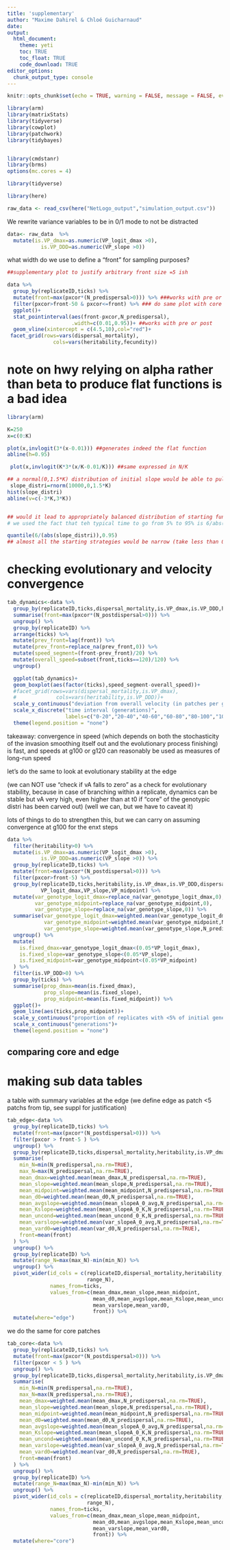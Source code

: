 ```yaml
---
title: 'supplementary'
author: "Maxime Dahirel & Chloé Guicharnaud"
date:
output:
  html_document:
    theme: yeti
    toc: TRUE
    toc_float: TRUE
    code_download: TRUE
editor_options:
  chunk_output_type: console
---
```


```r
knitr::opts_chunk$set(echo = TRUE, warning = FALSE, message = FALSE, eval = FALSE)
```

```r
library(arm)
library(matrixStats)
library(tidyverse)
library(cowplot)
library(patchwork)
library(tidybayes)


library(cmdstanr)
library(brms)
options(mc.cores = 4)

library(tidyverse)

library(here)
```



```r
raw_data <- read_csv(here("NetLogo_output","simulation_output.csv"))
```

We rewrite variance variables to be in 0/1 mode to not be distracted

```r
data<- raw_data  %>% 
  mutate(is.VP_dmax=as.numeric(VP_logit_dmax >0),
           is.VP_DDD=as.numeric(VP_slope >0))
```

what width do we use to define a "front" for sampling purposes?


```r
##supplementary plot to justify arbitrary front size =5 ish

data %>% 
  group_by(replicateID,ticks) %>% 
  mutate(front=max(pxcor*(N_predispersal>0))) %>% ###works with pre or post
  filter(pxcor>front-50 & pxcor<=front) %>% ### do same plot with core
  ggplot()+
  stat_pointinterval(aes(front-pxcor,N_predispersal),
                     .width=c(0.01,0.95))+ ##works with pre or post
  geom_vline(xintercept = c(4.5,10),col="red")+
 facet_grid(rows=vars(dispersal_mortality),
               cols=vars(heritability,fecundity))
```



# note on hwy relying on alpha rather than beta to produce flat functions is a bad idea

```r
library(arm)

K=250
x=c(0:K)

plot(x,invlogit(3*(x-0.01))) ##generates indeed the flat function
abline(h=0.95)

 plot(x,invlogit(K*3*(x/K-0.01/K))) ##same expressed in N/K

## a normal(0,1.5*K) distribution of initial slope would be able to pull those not too frequently but enough to be selected
 slope_distri=rnorm(10000,0,1.5*K)
hist(slope_distri)
abline(v=c(-3*K,3*K))


## would it lead to appropriately balanced distribution of starting function shapes?
# we used the fact that teh typical time to go from 5% to 95% is 6/abs(alpha)

quantile(6/(abs(slope_distri)),0.95)
## almost all the starting strategies would be narrow (take less than 0.25K to)
```




# checking evolutionary and velocity convergence


```r
tab_dynamics<-data %>% 
  group_by(replicateID,ticks,dispersal_mortality,is.VP_dmax,is.VP_DDD,heritability,fecundity) %>% 
  summarise(front=max(pxcor*(N_postdispersal>0))) %>% 
  ungroup() %>% 
  group_by(replicateID) %>% 
  arrange(ticks) %>% 
  mutate(prev_front=lag(front)) %>% 
  mutate(prev_front=replace_na(prev_front,0)) %>% 
  mutate(speed_segment=(front-prev_front)/20) %>% 
  mutate(overall_speed=subset(front,ticks==120)/120) %>% 
  ungroup()

  ggplot(tab_dynamics)+
  geom_boxplot(aes(factor(ticks),speed_segment-overall_speed))+
  #facet_grid(rows=vars(dispersal_mortality,is.VP_dmax),
  #             cols=vars(heritability,is.VP_DDD))+
  scale_y_continuous("deviation from overall velocity (in patches per generation)")+
  scale_x_discrete("time interval (generations)",
                   labels=c("0-20","20-40","40-60","60-80","80-100","100-120"))+
  theme(legend.position = "none")

```




takeaway: convergence in speed (which depends on both the stochasticity of the invasion smoothing itself out and the evolutionary process finishing) is fast, and speeds at g100 or g120 can reasonably be used as measures of long-run speed

let's do the same to look at evolutionary stability at the edge


(we can NOT use "check if vA falls to zero" as a check for evolutionary stability, because in case of branching within a replicate, dynamics can be stable but vA very high, even higher than at t0 if "core" of the genotypic distri has been carved out)
(well we can, but we have to caveat it)

lots of things to do to strengthen this, but we can carry on assuming convergence at g100 for the enxt steps

```r
data %>% 
  filter(heritability>0) %>% 
  mutate(is.VP_dmax=as.numeric(VP_logit_dmax >0),
           is.VP_DDD=as.numeric(VP_slope >0)) %>% 
  group_by(replicateID,ticks) %>% 
  mutate(front=max(pxcor*(N_postdispersal>0))) %>% 
  filter(pxcor>front-5) %>%  
  group_by(replicateID,ticks,heritability,is.VP_dmax,is.VP_DDD,dispersal_mortality,
           VP_logit_dmax,VP_slope,VP_midpoint) %>%
  mutate(var_genotype_logit_dmax=replace_na(var_genotype_logit_dmax,0),
         var_genotype_midpoint=replace_na(var_genotype_midpoint,0),
         var_genotype_slope=replace_na(var_genotype_slope,0)) %>% 
  summarise(var_genotype_logit_dmax=weighted.mean(var_genotype_logit_dmax,N_predispersal,na.rm=TRUE),
            var_genotype_midpoint=weighted.mean(var_genotype_midpoint,N_predispersal,na.rm=TRUE),
            var_genotype_slope=weighted.mean(var_genotype_slope,N_predispersal,na.rm=TRUE)) %>% 
  ungroup() %>% 
  mutate(
    is.fixed_dmax=var_genotype_logit_dmax<(0.05*VP_logit_dmax),
    is.fixed_slope=var_genotype_slope<(0.05*VP_slope),
    is.fixed_midpoint=var_genotype_midpoint<(0.05*VP_midpoint)
  ) %>% 
  filter(is.VP_DDD>0) %>% 
  group_by(ticks) %>% 
  summarise(prop_dmax=mean(is.fixed_dmax),
            prop_slope=mean(is.fixed_slope),
            prop_midpoint=mean(is.fixed_midpoint)) %>% 
  ggplot()+
  geom_line(aes(ticks,prop_midpoint))+
  scale_y_continuous("proportion of replicates with <5% of initial genetic variation remaining at the edge")+
  scale_x_continuous("generations")+
  theme(legend.position = "none")
```


## comparing core and edge

# making sub data tables

a table with summary variables at the edge (we define edge as patch <5 patchs from tip, see suppl for justification)
```r
tab_edge<-data %>% 
  group_by(replicateID,ticks) %>% 
  mutate(front=max(pxcor*(N_postdispersal>0))) %>% 
  filter(pxcor > front-5 ) %>%
  ungroup() %>% 
  group_by(replicateID,ticks,dispersal_mortality,heritability,is.VP_dmax,is.VP_DDD) %>% 
  summarise(
    min_N=min(N_predispersal,na.rm=TRUE),
    max_N=max(N_predispersal,na.rm=TRUE),
    mean_dmax=weighted.mean(mean_dmax,N_predispersal,na.rm=TRUE),
    mean_slope=weighted.mean(mean_slope,N_predispersal,na.rm=TRUE),
    mean_midpoint=weighted.mean(mean_midpoint,N_predispersal,na.rm=TRUE),
    mean_d0=weighted.mean(mean_d0,N_predispersal,na.rm=TRUE),
    mean_avgslope=weighted.mean(mean_slopeA_0_avg,N_predispersal,na.rm=TRUE),
    mean_Kslope=weighted.mean(mean_slopeA_0_K,N_predispersal,na.rm=TRUE),
    mean_uncond=weighted.mean(mean_uncond_0_K,N_predispersal,na.rm=TRUE),
    mean_varslope=weighted.mean(var_slopeA_0_avg,N_predispersal,na.rm=TRUE),
    mean_vard0=weighted.mean(var_d0,N_predispersal,na.rm=TRUE),
    front=mean(front)
  ) %>% 
  ungroup() %>% 
  group_by(replicateID) %>% 
  mutate(range_N=max(max_N)-min(min_N)) %>% 
  ungroup() %>% 
  pivot_wider(id_cols = c(replicateID,dispersal_mortality,heritability,is.VP_dmax,is.VP_DDD,
                          range_N),
              names_from=ticks,
              values_from=c(mean_dmax,mean_slope,mean_midpoint,
                            mean_d0,mean_avgslope,mean_Kslope,mean_uncond,
                            mean_varslope,mean_vard0,
                            front)) %>% 
  mutate(where="edge")
```

we do the same for core patches

```r
tab_core<-data %>% 
  group_by(replicateID,ticks) %>% 
  mutate(front=max(pxcor*(N_postdispersal>0))) %>% 
  filter(pxcor < 5 ) %>%
  ungroup() %>% 
  group_by(replicateID,ticks,dispersal_mortality,heritability,is.VP_dmax,is.VP_DDD) %>% 
  summarise(
    min_N=min(N_predispersal,na.rm=TRUE),
    max_N=max(N_predispersal,na.rm=TRUE),
    mean_dmax=weighted.mean(mean_dmax,N_predispersal,na.rm=TRUE),
    mean_slope=weighted.mean(mean_slope,N_predispersal,na.rm=TRUE),
    mean_midpoint=weighted.mean(mean_midpoint,N_predispersal,na.rm=TRUE),
    mean_d0=weighted.mean(mean_d0,N_predispersal,na.rm=TRUE),
    mean_avgslope=weighted.mean(mean_slopeA_0_avg,N_predispersal,na.rm=TRUE),
    mean_Kslope=weighted.mean(mean_slopeA_0_K,N_predispersal,na.rm=TRUE),
    mean_uncond=weighted.mean(mean_uncond_0_K,N_predispersal,na.rm=TRUE),
    mean_varslope=weighted.mean(var_slopeA_0_avg,N_predispersal,na.rm=TRUE),
    mean_vard0=weighted.mean(var_d0,N_predispersal,na.rm=TRUE),
    front=mean(front)
  ) %>% 
  ungroup() %>% 
  group_by(replicateID) %>% 
  mutate(range_N=max(max_N)-min(min_N)) %>% 
  ungroup() %>% 
  pivot_wider(id_cols = c(replicateID,dispersal_mortality,heritability,is.VP_dmax,is.VP_DDD,
                          range_N),
              names_from=ticks,
              values_from=c(mean_dmax,mean_slope,mean_midpoint,
                            mean_d0,mean_avgslope,mean_Kslope,mean_uncond,
                            mean_varslope,mean_vard0,
                            front)) %>% 
  mutate(where="core")
```
